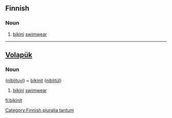 ==Finnish==

===Noun===
{{fi-noun}} {{p}}

# [[bikini]] [[swimwear]]

[[Category:Finnish pluralia tantum]]

----

==[[Volapük]]==

===Noun===
{{infl|vo|noun}} ([[niblituyl]]) = [[bikinit]] ([[niblitül]])

# [[bikini]] [[swimwear]]

[[fi:bikinit]]